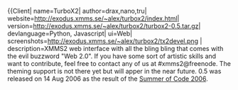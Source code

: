 {{Client| name=TurboX2| author=drax,nano,tru| website=http://exodus.xmms.se/~alex/turbox2/index.html| version=http://exodus.xmms.se/~alex/turbox2/turbox2-0.5.tar.gz| devlanguage=Python, Javascript| ui=Web| screenshots=http://exodus.xmms.se/~alex/turbox2/tx2devel.png | description=XMMS2 web interface with all the bling bling that comes with the evil buzzword "Web 2.0". If you have some sort of artistic skills and want to contribute, feel free to contact any of us at #xmms2@freenode. The theming support is not there yet but will apper in the near future. 0.5 was released on 14 Aug 2006 as the result of the [[Summer of Code 2006]].